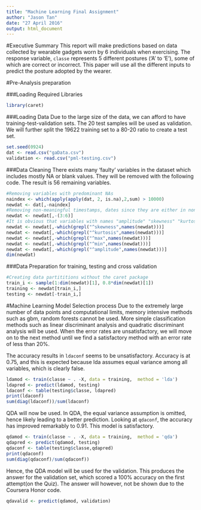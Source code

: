 ```yaml
---
title: "Machine Learning Final Assignment"
author: "Jason Tan"
date: "27 April 2016"
output: html_document
---
```

#Executive Summary
This report will make predictions based on data collected by wearable gadgets worn by 6 individuals when exercising. The response variable, `classe` represents 5 different postures ('A' to 'E'), some of which are correct or incorrect. This paper will use all the different inputs to predict the posture adopted by the wearer. 

#Pre-Analysis preparation

###Loading Required Libraries
```r
library(caret)
```

###Loading Data
Due to the large size of the data, we can afford to have training-test-validation sets. The 20 test samples will be used as validation. We will further split the 19622 training set to a 80-20 ratio to create a test set. 
```r
set.seed(0924)
dat <- read.csv("gaData.csv")
validation <- read.csv("pml-testing.csv")
```

###Data Cleaning
There exists many 'faulty' variables in the dataset which includes mostly NA or blank values. They will be removed with the following code. The result is 56 remaining variables.
```r
#Removing variables with predominant NAs
naindex <- which(apply(apply(dat, 2, is.na),2,sum) > 10000)
newdat <- dat[,-naindex]
#Removing non-meaningful timestamps, dates since they are either in non-meaningful formats or not useful for this analysis 
newdat <- newdat[,-(3:6)]
#It is obvious that variables with names "amplitude" "skewness" "kurtosis" "max" and "min" all have mostly blank values
newdat <- newdat[,-which(grepl("^skewness",names(newdat)))]
newdat <- newdat[,-which(grepl("^kurtosis",names(newdat)))]
newdat <- newdat[,-which(grepl("^max",names(newdat)))]
newdat <- newdat[,-which(grepl("^min",names(newdat)))]
newdat <- newdat[,-which(grepl("^amplitude",names(newdat)))]
dim(newdat)
```

###Data Preparation for training,  testing and cross validation
```r
#Creating data partititions without the caret package
train_i <- sample(1:dim(newdat)[1], 0.8*dim(newdat)[1])
training <- newdat[train_i,]
testing <- newdat[-train_i,]
```

#Machine Learning Model Selection process
Due to the extremely large number of data points and computational limits, memory intensive methods such as gbm, random forests cannot be used. More simple classification methods such as linear discriminant analysis and quadratic discriminant analysis will be used. When the error rates are unsatisfactory, we will move on to the next method until we find a satisfactory method with an error rate of less than 20%. 

The accuracy results in `ldaconf` seems to be unsatisfactory. Accuracy is at 0.75, and this is expected because lda assumes equal variance among all variables, which is clearly false.  

```r
ldamod <- train(classe ~ . -X, data = training,  method = 'lda')
ldapred <- predict(ldamod, testing)
ldaconf <- table(testing$classe, ldapred)
print(ldaconf)
sum(diag(ldaconf))/sum(ldaconf)
```

QDA will now be used. In QDA, the equal variance assumption is omitted, hence likely leading to a better prediction. Looking at `qdaconf`, the accuracy has improved remarkably to 0.91. This model is satisfactory.
```r
qdamod <- train(classe ~ . -X, data = training,  method = 'qda')
qdapred <- predict(qdamod, testing)
qdaconf <- table(testing$classe,qdapred)
print(qdaconf)
sum(diag(qdaconf)/sum(qdaconf))
```

Hence, the QDA model will be used for the validation. This produces the answer for the validation set, which scored a 100% accuracy on the first attempt(on the Quiz). The answer will however, not be shown due to the Coursera Honor code.
```r
qdavalid <- predict(qdamod, validation)
```
